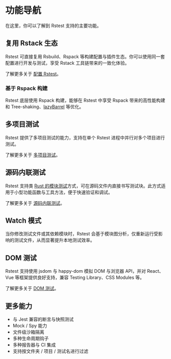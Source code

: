 # 功能导航

在这里，你可以了解到 Rstest 支持的主要功能。

## 复用 Rstack 生态

Rstest 可直接复用 Rsbuild、Rspack 等构建配置与插件生态。你可以使用同一套配置进行开发与测试，享受 Rstack 工具链带来的一致化体验。

了解更多关于 [配置 Rstest](/guide/basic/configure-rstest)。

### 基于 Rspack 构建

Rstest 底层使用 Rspack 构建，能够在 Rstest 中享受 Rspack 带来的高性能构建和 Tree-shaking、[lazyBarrel](https://rspack.rs/zh/config/experiments#experimentslazybarrel) 等优化。

## 多项目测试

Rstest 提供了多项目测试的能力，支持在单个 Rstest 进程中并行对多个项目进行测试。

了解更多关于 [多项目测试](/config/test/projects)。

## 源码内联测试

Rstest 支持类 [Rust 的模块测试](https://doc.rust-lang.org/book/ch11-03-test-organization.html#the-tests-module-and-cfgtest)方式，可在源码文件内直接书写测试块。此方式适用于小型功能函数与工具方法，便于快速验证和调试。

了解更多关于 [源码内联测试](/config/test/includeSource)。

## Watch 模式

当你修改测试文件或其依赖模块时，Rstest 会基于模块图分析，仅重新运行受影响的测试文件，从而显著提升本地测试效率。

## DOM 测试

Rstest 支持使用 jsdom 与 happy-dom 模拟 DOM 与浏览器 API，并对 React、Vue 等框架提供良好支持，兼容 Testing Library、CSS Modules 等。

了解更多关于 [DOM 测试](/config/test/testEnvironment#dom-测试)。

## 更多能力

- 与 Jest 兼容的断言与快照测试
- Mock / Spy 能力
- 文件级沙箱隔离
- 多种生命周期钩子
- 多种报告器与 CI 集成
- 支持按文件夹 / 项目 / 测试名进行过滤
